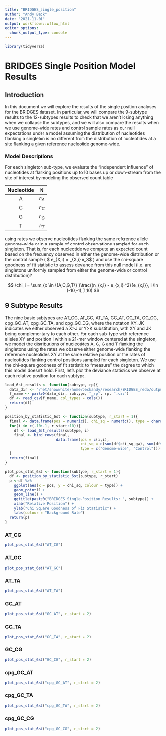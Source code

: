 ```yaml
---
title: "BRIDGES_single_position"
author: "Andy Beck"
date: "2021-11-01"
output: workflowr::wflow_html
editor_options:
  chunk_output_type: console
---
```


```r
library(tidyverse)
```

# BRIDGES Single Position Model Results

## Introduction

In this document we will explore the results of the single position analyses for the BRIDGES dataset. In particular, we will compare the 9-subtype results to the 12-subtypes results to check that we aren't losing anything when we collapse the subtypes, and we will also compare the results when we use genome-wide rates and control sample rates as our null expectations under a model assuming the distribution of nucleotides flanking a singleton is no different from the distribution of nucleotides at a site flanking a given reference nucleotide genome-wide.

### Model Descriptions

For each singleton sub-type, we evaluate the "independent influence" of nucleotides at flanking positions up to 10 bases up or down-stream from the site of interest by modeling the observed count table

| Nucleotide | N |
|:----------:|:-:|
| A | $n_A$ |
| C | $n_C$ |
| G | $n_G$ |
| T | $n_T$ |

using rates we observe nucleotides flanking the same reference allele genome-wide or in a sample of control observations sampled for each singleton. That is, for each nucleotide we compute an expected count based on the frequency observed in either the genome-wide distribution or the control sample ( $ e_{X,i} = \hat{p}_{X,i} \times n_S$ ) and use the chi-square goodness of fit statistic to assess deviance from this null model (i.e. are singletons uniformly sampled from either the genome-wide or control distribution)?

$$
\chi_i = \sum_{x \in \{A,C,G,T\} }\frac{(n_{x,i} - e_{x,i})^2}{e_{x,i}}, i \in (-10,-1),(1,10) 
$$

## 9 Subtype Results

The nine basic subtypes are AT_CG, AT_GC, AT_TA, GC_AT, GC_TA, GC_CG, cpg_GC_AT, cpg_GC_TA, and cpg_GC_CG, where the notation XY_JK indicates we either observed a X>J or Y>K substitution, with XY and JK being complementary to each other. For each sub-type with reference alleles XY and position i within a 21-mer window centered at the singleton, we model the distributions of nucleotides A, C, G and T flanking the singletons using the rates we observe either genome-wide flanking the reference nucleotides XY at the same relative position or the rates of nucleotides flanking control positions sampled for each singleton. We use the chi-square goodness of fit statistic to "measure" the degree to which this model doesn't hold. First, let's plot the deviance statistics we observe at each relative position for each subtype.

```r
load_6st_results <- function(subtype, rp){
  data_dir <- "/net/snowwhite/home/beckandy/research/BRIDGES_redo/output/single_pos_df/"
  f_name <- paste0(data_dir, subtype, "_rp", rp, ".csv")
  df <- read_csv(f_name, col_types = cols())
  return(df)
}

position_by_statistic_6st <- function(subtype, r_start = 1){
  final <- data.frame(pos = numeric(), chi_sq = numeric(), type = character())
  for(i in c(-10:-1, r_start:10)){
    df <- load_6st_results(subtype, i)
    final <- bind_rows(final,
                       data.frame(pos = c(i,i), 
                                  chi_sq = c(sum(df$chi_sq_gw), sum(df$chi_sq_ct) ), 
                                  type = c("Genome-wide", "Control")))
  }
  return(final)
}

plot_pos_stat_6st <- function(subtype, r_start = 1){
  df <- position_by_statistic_6st(subtype, r_start)
  p <-df %>%
    ggplot(aes(x = pos, y = chi_sq, colour = type)) +
    geom_point() +
    geom_line() +
    ggtitle(paste0("BRIDGES Single-Position Results: ", subtype)) +
    xlab("Relative Position") +
    ylab("Chi Square Goodness of Fit Statistic") +
    labs(colour = "Background Rate")
  return(p)
}
```

### AT_CG

```r
plot_pos_stat_6st("AT_CG")
```

### AT_GC

```r
plot_pos_stat_6st("AT_GC")
```

### AT_TA

```r
plot_pos_stat_6st("AT_TA")
```

### GC_AT

```r
plot_pos_stat_6st("GC_AT", r_start = 2)
```

### GC_TA

```r
plot_pos_stat_6st("GC_TA", r_start = 2)
```

### GC_CG

```r
plot_pos_stat_6st("GC_CG", r_start = 2)
```

### cpg_GC_AT

```r
plot_pos_stat_6st("cpg_GC_AT", r_start = 2)
```

### cpg_GC_TA

```r
plot_pos_stat_6st("cpg_GC_TA", r_start = 2)
```

### cpg_GC_CG

```r
plot_pos_stat_6st("cpg_GC_CG", r_start = 2)
```

